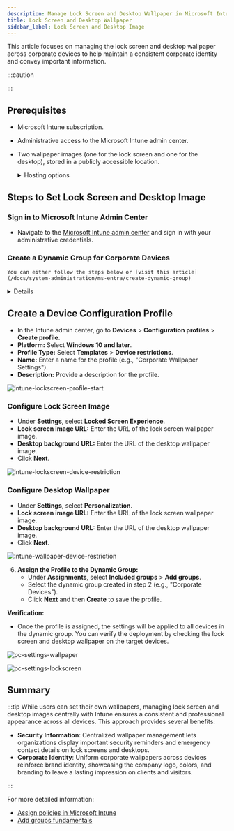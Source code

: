 ```yaml
---
description: Manage Lock Screen and Desktop Wallpaper in Microsoft Intune
title: Lock Screen and Desktop Wallpaper
sidebar_label: Lock Screen and Desktop Image
---
```


This article focuses on managing the lock screen and desktop wallpaper across corporate devices to help maintain a consistent corporate identity and convey important information.


:::caution



:::


## Prerequisites
- Microsoft Intune subscription.
- Administrative access to the Microsoft Intune admin center.
- Two wallpaper images (one for the lock screen and one for the desktop), stored in a publicly accessible location.
   <details>
   <summary>Hosting options</summary>
   
   Before proceeding, the lock screen image must be stored in a publicly accessible location. Consider these hosting    options:
   - [Azure Storage](https://portal.azure.com/)
   - [Cloudflare](https://www.cloudflare.com/)
   - [Cloudinary](https://cloudinary.com/)
   - [Amazon S3](https://aws.amazon.com/s3/)
   - [Google Cloud Storage](https://cloud.google.com/storage)
   
   </details>



## Steps to Set Lock Screen and Desktop Image

### Sign in to Microsoft Intune Admin Center
   - Navigate to the [Microsoft Intune admin center](https://aka.ms/in) and sign in with your administrative credentials.

### Create a Dynamic Group for Corporate Devices
    You can either follow the steps below or [visit this article](/docs/system-administration/ms-entra/create-dynamic-group)

   <details>
      - In the left-hand navigation pane, select **Groups** > **New group**.
      - **Group Type:** Select **Security**.
      - **Group Name:** Enter a meaningful name for the group (e.g., "Corporate Devices").
      - **Group Description:** Provide a description for the group.
      - **Membership Type:** Select **Dynamic Device**.
      - Click on **Add dynamic query** and use the following rule:
        ```plaintext
        (device.deviceOwnership -eq "Corporate")
        ```
      - Click **Save** to create the group.
   
   </details>



## Create a Device Configuration Profile
   - In the Intune admin center, go to **Devices** > **Configuration profiles** > **Create profile**.
   - **Platform:** Select **Windows 10 and later**.
   - **Profile Type:** Select **Templates** > **Device restrictions**.
   - **Name:** Enter a name for the profile (e.g., "Corporate Wallpaper Settings").
   - **Description:** Provide a description for the profile.

   ![intune-lockscreen-profile-start](/img/guides/intune-lockscreen-profile-start.png)


### Configure Lock Screen Image
   - Under **Settings**, select **Locked Screen Experience**.
   - **Lock screen image URL:** Enter the URL of the lock screen wallpaper image.
   - **Desktop background URL:** Enter the URL of the desktop wallpaper image.
   - Click **Next**.

   ![intune-lockscreen-device-restriction](/img/guides/intune-lockscreen-device-restriction.png)

### Configure Desktop Wallpaper
   - Under **Settings**, select **Personalization**.
   - **Lock screen image URL:** Enter the URL of the lock screen wallpaper image.
   - **Desktop background URL:** Enter the URL of the desktop wallpaper image.
   - Click **Next**.

   ![intune-wallpaper-device-restriction](/img/guides/intune-wallpaper-device-restriction.png)


<!-- ![intune-lockscreen-image](/img/guides/intune-lockscreen-image.png) -->



<!-- ![intune-lockscreen-profile](/img/guides/intune-lockscreen-profile.png) -->


6. **Assign the Profile to the Dynamic Group:**
   - Under **Assignments**, select **Included groups** > **Add groups**.
   - Select the dynamic group created in step 2 (e.g., "Corporate Devices").
   - Click **Next** and then **Create** to save the profile.


**Verification:**
- Once the profile is assigned, the settings will be applied to all devices in the dynamic group. You can verify the deployment by checking the lock screen and desktop wallpaper on the target devices.

![pc-settings-wallpaper](/img/guides/pc-settings-wallpaper.png)

![pc-settings-lockscreen](/img/guides/pc-settings-lockscreen.png)

## Summary

:::tip
While users can set their own wallpapers, managing lock screen and desktop images centrally with Intune ensures a consistent and professional appearance across all devices. This approach provides several benefits:
- **Security Information**: Centralized wallpaper management lets organizations display important security reminders and emergency contact details on lock screens and desktops.
- **Corporate Identity**: Uniform corporate wallpapers across devices reinforce brand identity, showcasing the company logo, colors, and branding to leave a lasting impression on clients and visitors.

:::

For more detailed information: 
- [Assign policies in Microsoft Intune](https://learn.microsoft.com/en-us/mem/intune/configuration/device-profile-assign)
- [Add groups fundamentals](https://learn.microsoft.com/en-us/intune/intune-service/fundamentals/groups-add)
